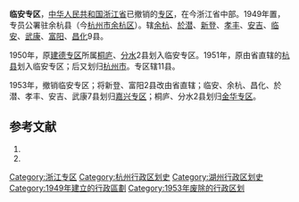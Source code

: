 '''临安专区'''，[[中华人民共和国|中华人民共和国]][[浙江省|浙江省]]已撤销的[[专区|专区]]，在今浙江省中部。1949年置，专员公署驻余杭县（今[[杭州市|杭州市]][[余杭区|余杭区]]）。辖[[余杭县|余杭]]、[[於潜县|於潜]]、[[新登县|新登]]、[[孝丰县|孝丰]]、[[安吉县|安吉]]、[[临安县|临安]]、[[武康县|武康]]、[[富阳县|富阳]]、[[昌化县_(北宋)|昌化]]9县。

1950年，原[[建德专区|建德专区]]所属[[桐庐县|桐庐]]、[[分水县|分水]]2县划入临安专区。1951年，原由省直辖的[[杭县|杭县]]划入临安专区；后又划归[[杭州市|杭州市]]。专区辖11县。

1953年，撤销临安专区；将新登、富阳2县改由省直辖；临安、余杭、昌化、於潜、孝丰、安吉、武康7县划归[[嘉兴专区|嘉兴专区]]；桐庐、分水2县划归[[金华专区|金华专区]]。

== 参考文献 ==
# {{Cite book | author = 戴均良等 | title = 《中国古今地名大词典》 | location = 上海 | publisher = 上海辞书出版社 | date = 2005 | language = zh-hans }}
# {{Cite book | author = 史为乐 | title = 《中华人民共和国政区沿革（1949-2002）》 | location = 北京 | publisher = 人民出版社 | date = 2006 | language = zh-hans }}

{{中华人民共和国行政区划小作品}}
{{浙江省历史二级政区|nocat}}
[[Category:浙江专区|Category:浙江专区]]
[[Category:杭州行政区划史|Category:杭州行政区划史]]
[[Category:湖州行政区划史|Category:湖州行政区划史]]
[[Category:1949年建立的行政區劃|Category:1949年建立的行政區劃]]
[[Category:1953年废除的行政区划|Category:1953年废除的行政区划]]